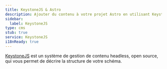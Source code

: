 ```yaml
---
title: KeystoneJS & Astro
description: Ajouter du contenu à votre projet Astro en utilisant KeystoneJS comme CMS
sidebar:
  label: KeystoneJS
type: cms
stub: true
service: KeystoneJS
i18nReady: true
---
```


[KeystoneJS](https://keystonejs.com/) est un système de gestion de contenu headless, open source, qui vous permet de décrire la structure de votre schéma.
